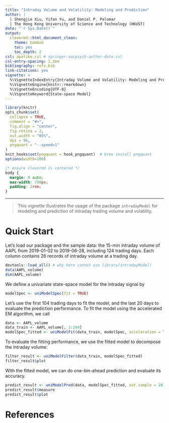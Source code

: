 ```yaml
---
title: "Intraday Volume and Volatility: Modeling and Prediction"
author: |
  | Shengjie Xiu, Yifan Yu, and Daniel P. Palomar
  | The Hong Kong University of Science and Technology (HKUST)
date: "`r Sys.Date()`"
output: 
  cleanrmd::html_document_clean:
    theme: bamboo
    toc: yes
    toc_depth: 2
csl: apalike.csl # springer-socpsych-author-date.csl
csl-entry-spacing: 1.2em
bibliography: refs.bib
link-citations: yes
vignette: >
  %\VignetteIndexEntry{Intraday Volume and Volatility: Modeling and Prediction}
  %\VignetteEngine{knitr::rmarkdown}
  %\VignetteEncoding{UTF-8}
  %\VignetteKeyword{State-space Model}
---
```


```r
library(knitr)
opts_chunk$set(
  collapse = TRUE,
  comment = "#>",
  fig.align = "center",
  fig.retina = 2,
  out.width = "85%",
  dpi = 96,
  pngquant = "--speed=1"
)
knit_hooks$set(pngquant = hook_pngquant)  # brew install pngquant
options(width=100)
```

```css
/* ensure cleanrmd is centered */
body {
  margin: 0 auto;
  max-width: 750px;
  padding: 2rem;
}
```

-----------
> This vignette illustrates the usage of the package `intradayModel` for modeling and prediction of intraday trading volume and volatility.

# Quick Start

Let's load our package and the sample data: the 15-min intraday volume of AAPL from 2019-01-02 to 2019-06-28, including 124 trading days. Each column contains 26 records of intraday volume at a trading day.

```r
devtools::load_all() # why here cannot use library(intradayModel)
data(AAPL_volume)
dim(AAPL_volume)
```

We define a univariate state-space model for the intraday signal by

```r
modelSpec <- uniModelSpec(fit = TRUE)
```

Let's use the first 104 trading days to fit the model, and the last 20 days to evaluate the prediction performance. To fit the model using the accelerated EM algorithm, we call

```r
data <- AAPL_volume
data_train <- AAPL_volume[, 1:104]
modelSpec_fitted <- uniModelFit(data_train, modelSpec, acceleration = TRUE)
```

To evaluate the fitting performance, we use the fitted model to decompose the intraday volume:

```r
filter_result <- uniModelFilter(data_train, modelSpec_fitted)
filter_result$plot
```

With the fitted model, we can do one-bin-ahead prediction and evaluate its accuracy.

```r
predict_result <- uniModelPred(data, modelSpec_fitted, out.sample = 20)
predict_result$measure
predict_result$plot
```

<!-- # Details (refer to rugarch vignette) -->


# References {-}


